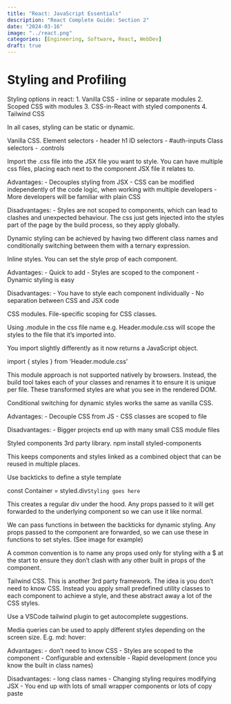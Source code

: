 ```yaml
---
title: "React: JavaScript Essentials"
description: "React Complete Guide: Section 2"
date: "2024-03-16"
image: "../react.png"
categories: [Engineering, Software, React, WebDev]
draft: true
---
```


# Styling and Profiling

Styling options in react:
1. Vanilla CSS - inline or separate modules 
2. Scoped CSS with modules
3. CSS-in-React with styled components 
4. Tailwind CSS

In all cases, styling can be static or dynamic. 

Vanilla CSS. 
Element selectors - header h1
ID selectors - #auth-inputs
Class selectors - .controls

Import the .css file into the JSX file you want to style. You can have multiple css files, placing each next to the component JSX file it relates to. 

Advantages:
- Decouples styling from JSX
- CSS can be modified independently of the code logic, when working with multiple developers 
- More developers will be familiar with plain CSS

Disadvantages:
- Styles are not scoped to components, which can lead to clashes and unexpected behaviour. The css just gets injected into the styles part of the page by the build process, so they apply globally. 

Dynamic styling can be achieved by having two different class names and conditionally switching between them with a ternary expression. 

Inline styles. 
You can set the style prop of each component. 

Advantages:
- Quick to add
- Styles are scoped to the component 
- Dynamic styling is easy

Disadvantages:
- You have to style each component individually 
- No separation between CSS and JSX code


CSS modules. 
File-specific scoping for CSS classes. 

Using .module in the css file name e.g. Header.module.css will scope the styles to the file that it’s imported into. 

You import slightly differently as it now returns a JavaScript object. 

import { styles } from ‘Header.module.css’

This module approach is not supported natively by browsers. Instead, the build tool takes each of your classes and renames it to ensure it is unique per file. These transformed styles are what you see in the rendered DOM. 

Conditional switching for dynamic styles works the same as vanilla CSS. 

Advantages:
- Decouple CSS from JS
- CSS classes are scoped to file

Disadvantages:
- Bigger projects end up with many small CSS module files 


Styled components 3rd party library. 
npm install styled-components

This keeps components and styles linked as a combined object that can be reused in multiple places. 

Use backticks to define a style template 

const Container = styled.div`
Styling goes here
`

This creates a regular div under the hood. Any props passed to it will get forwarded to the underlying component so we can use it like normal. 

We can pass functions in between the backticks for dynamic styling. Any props passed to the component are forwarded, so we can use these in functions to set styles. 
(See image for example)


A common convention is to name any props used only for styling with a $ at the start to ensure they don’t clash with any other built in props of the component. 


Tailwind CSS. 
This is another 3rd party framework. The idea is you don’t need to know CSS. Instead you apply small predefined utility classes to each component to achieve a style, and these abstract away a lot of the CSS styles. 

Use a VSCode tailwind plugin to get autocomplete suggestions. 

Media queries can be used to apply different styles depending on the screen size. 
E.g. md: hover: 


Advantages:
- don’t need to know CSS
- Styles are scoped to the component
- Configurable and extensible 
- Rapid development (once you know the built in class names)

Disadvantages:
- long class names
- Changing styling requires modifying JSX
- You end up with lots of small wrapper components or lots of copy paste

